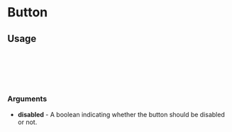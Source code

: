 
<Meta of={NowLine} title="NowLine" />

# Button

<Canvas of={NowLine.Base} />

## Usage

```ts
import { NowLine } from 'remindee-ui-kit';

export const Example = () => {
  return <NowLine text="Now" />;
};
```

### Arguments

- **disabled** - A boolean indicating whether the button should be disabled or not.
